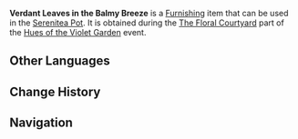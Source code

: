 {{Furnishing Infobox
|id             = 373837
|image          = Item Verdant Leaves in the Balmy Breeze.png
|category       = Floral Scene
|rarity         = 3
|description    = A floral scene with broad leaves as the core that is full of vitality. Even in the completely still floral courtyard, one can feel the balmy breeze.
|event          = Hues of the Violet Garden
|source1        = [[Hues of the Violet Garden/The Floral Courtyard|The Floral Courtyard]] event
}}
'''Verdant Leaves in the Balmy Breeze''' is a [[Furnishing]] item that can be used in the [[Serenitea Pot]]. It is obtained during the [[Hues of the Violet Garden/The Floral Courtyard|The Floral Courtyard]] part of the [[Hues of the Violet Garden]] event.

==Other Languages==
{{Other Languages|default_hidden = 1
|en      = Verdant Leaves in the Balmy Breeze
|zhs     = 煦风碧叶
|zhs_rm  = Xùfēng Bìyè
|zht     = 煦風碧葉
|zht_rm  = Xùfēng Bìyè
|ja      = 煦煦たる青葉
|ja_rm   = Kuku-taru Aoba{{Assumed}}
|ko      = 따뜻한 바람과 푸르른 잎
|ko_rm   = Ttatteutan Baram-gwa Pureureun Ip
|es      = Hojas de la brisa cálida
|fr      = Feuilles sous une douce brise
|ru      = Зелёные листья на ветерке
|th      = สายลมอุ่นใบไม้เขียว
|th_rm   = 
|vi      = Gió Ấm Và Lá Xanh
|de      = Blätter der warmen Brise
|id      = Angin Hangat Menerpa Daun
|pt      = Folhas Verdejantes na Brisa Suave
}}

==Change History==
{{Change History|2.6}}

==Navigation==
{{Furnishing Navbox/Subsystems|curio}}